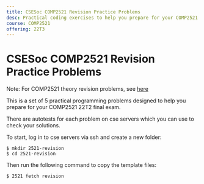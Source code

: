 ```yaml
---
title: CSESoc COMP2521 Revision Practice Problems
desc: Practical coding exercises to help you prepare for your COMP2521 22T2 final exam 😄
course: COMP2521
offering: 22T3
---
```



# CSESoc COMP2521 Revision Practice Problems

Note: For COMP2521 theory revision problems, see [here](https://learn.csesoc.org.au/articles/2521-revision-theory)

This is a set of 5 practical programming problems designed to help you prepare for your COMP2521 22T2 final exam.

There are autotests for each problem on cse servers which you can use to check your solutions.

To start, log in to cse servers via ssh and create a new folder:

```bash:~
$ mkdir 2521-revision
$ cd 2521-revision
```

Then run the following command to copy the template files:

```bash:~/2521-revision
$ 2521 fetch revision
```
